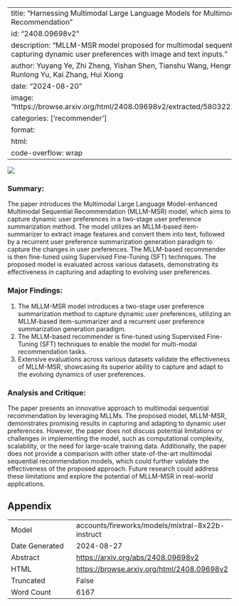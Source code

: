 
---
title: "Harnessing Multimodal Large Language Models for Multimodal Sequential Recommendation"
id: "2408.09698v2"
description: "MLLM-MSR model proposed for multimodal sequential recommendation, capturing dynamic user preferences with image and text inputs."
author: Yuyang Ye, Zhi Zheng, Yishan Shen, Tianshu Wang, Hengruo Zhang, Peijun Zhu, Runlong Yu, Kai Zhang, Hui Xiong
date: "2024-08-20"
image: "https://browse.arxiv.org/html/2408.09698v2/extracted/5803222/figures/framework.png"
categories: ['recommender']
format:
  html:
    code-overflow: wrap
---

![](https://browse.arxiv.org/html/2408.09698v2/extracted/5803222/figures/framework.png)

### Summary:

The paper introduces the Multimodal Large Language Model-enhanced Multimodal Sequential Recommendation (MLLM-MSR) model, which aims to capture dynamic user preferences in a two-stage user preference summarization method. The model utilizes an MLLM-based item-summarizer to extract image features and convert them into text, followed by a recurrent user preference summarization generation paradigm to capture the changes in user preferences. The MLLM-based recommender is then fine-tuned using Supervised Fine-Tuning (SFT) techniques. The proposed model is evaluated across various datasets, demonstrating its effectiveness in capturing and adapting to evolving user preferences.

### Major Findings:

1. The MLLM-MSR model introduces a two-stage user preference summarization method to capture dynamic user preferences, utilizing an MLLM-based item-summarizer and a recurrent user preference summarization generation paradigm.
2. The MLLM-based recommender is fine-tuned using Supervised Fine-Tuning (SFT) techniques to enable the model for multi-modal recommendation tasks.
3. Extensive evaluations across various datasets validate the effectiveness of MLLM-MSR, showcasing its superior ability to capture and adapt to the evolving dynamics of user preferences.

### Analysis and Critique:

The paper presents an innovative approach to multimodal sequential recommendation by leveraging MLLMs. The proposed model, MLLM-MSR, demonstrates promising results in capturing and adapting to dynamic user preferences. However, the paper does not discuss potential limitations or challenges in implementing the model, such as computational complexity, scalability, or the need for large-scale training data. Additionally, the paper does not provide a comparison with other state-of-the-art multimodal sequential recommendation models, which could further validate the effectiveness of the proposed approach. Future research could address these limitations and explore the potential of MLLM-MSR in real-world applications.

## Appendix

|          |          |
|----------|----------|
| Model     | accounts/fireworks/models/mixtral-8x22b-instruct       |
| Date Generated     | 2024-08-27       |
| Abstract | [https://arxiv.org/abs/2408.09698v2](https://arxiv.org/abs/2408.09698v2)        |
| HTML     | [https://browse.arxiv.org/html/2408.09698v2](https://browse.arxiv.org/html/2408.09698v2)       |
| Truncated       | False       |
| Word Count       | 6167       |